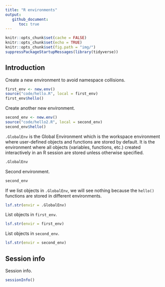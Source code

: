 ```yaml
---
title: "R environments"
output:
   github_document:
      toc: true
---
```


```r
knitr::opts_chunk$set(cache = FALSE)
knitr::opts_chunk$set(echo = TRUE)
knitr::opts_chunk$set(fig.path = "img/")
suppressPackageStartupMessages(library(tidyverse))
```

## Introduction

Create a new environment to avoid namespace collisions.

```r
first_env <- new.env()
source("code/hello.R", local = first_env)
first_env$hello()
```

Create another new environment.

```r
second_env <- new.env()
source("code/hello2.R", local = second_env)
second_env$hello()
```

`.GlobalEnv` is the Global Environment which is the workspace environment where user-defined objects and functions are stored by default. It is the environment where all objects (variables, functions, etc.) created interactively in an R session are stored unless otherwise specified.

```r
.GlobalEnv
```

Second environment.

```r
second_env
```

If we list objects in `.GlobalEnv`, we will see nothing because the `hello()` functions are stored in different environments.

```r
lsf.str(envir = .GlobalEnv)
```

List objects in `first_env`.

```r
lsf.str(envir = first_env)
```

List objects in `second_env`.

```r
lsf.str(envir = second_env)
```

## Session info

Session info.

```r
sessionInfo()
```
